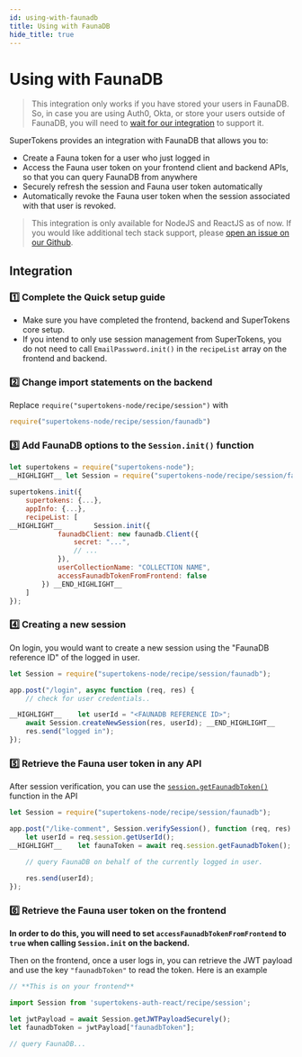 ```yaml
---
id: using-with-faunadb
title: Using with FaunaDB
hide_title: true
---
```


# Using with FaunaDB

> This integration only works if you have stored your users in FaunaDB. So, in case you are using Auth0, Okta, or store your users outside of FaunaDB, you will need to [wait for our integration](https://github.com/supertokens/supertokens-core/issues/122) to support it.

SuperTokens provides an integration with FaunaDB that allows you to:
- Create a Fauna token for a user who just logged in
- Access the Fauna user token on your frontend client and backend APIs, so that you can query FaunaDB from anywhere
- Securely refresh the session and Fauna user token automatically
- Automatically revoke the Fauna user token when the session associated with that user is revoked.

> This integration is only available for NodeJS and ReactJS as of now. If you would like additional tech stack support, please [open an issue on our Github](https://github.com/supertokens/supertokens-core/issues).

## Integration

### 1️⃣ Complete the Quick setup guide
- Make sure you have completed the frontend, backend and SuperTokens core setup.
- If you intend to only use session management from SuperTokens, you do not need to call `EmailPassword.init()` in the `recipeList` array on the frontend and backend.

### 2️⃣ Change import statements on the backend
Replace `require("supertokens-node/recipe/session")` with
```jsx
require("supertokens-node/recipe/session/faunadb")
```

### 3️⃣ Add FaunaDB options to the `Session.init()` function
```jsx
let supertokens = require("supertokens-node");
__HIGHLIGHT__ let Session = require("supertokens-node/recipe/session/faunadb"); __END_HIGHLIGHT__

supertokens.init({
    supertokens: {...},
    appInfo: {...},
    recipeList: [
__HIGHLIGHT__        Session.init({
            faunadbClient: new faunadb.Client({
                secret: "...",
                // ...
            }),
            userCollectionName: "COLLECTION NAME",
            accessFaunadbTokenFromFrontend: false
        }) __END_HIGHLIGHT__
    ]
});
```

### 4️⃣ Creating a new session
On login, you would want to create a new session using the "FaunaDB reference ID" of the logged in user.
```jsx
let Session = require("supertokens-node/recipe/session/faunadb");

app.post("/login", async function (req, res) {
    // check for user credentials..

__HIGHLIGHT__    let userId = "<FAUNADB REFERENCE ID>";
    await Session.createNewSession(res, userId); __END_HIGHLIGHT__
    res.send("logged in");
});
```

### 5️⃣ Retrieve the Fauna user token in any API
After session verification, you can use the [`session.getFaunadbToken()`](/docs/nodejs/session/sessioncontainer/getfaunadbtoken) function in the API
```jsx
let Session = require("supertokens-node/recipe/session/faunadb");

app.post("/like-comment", Session.verifySession(), function (req, res) {
    let userId = req.session.getUserId();
__HIGHLIGHT__    let faunaToken = await req.session.getFaunadbToken(); __END_HIGHLIGHT__

    // query FaunaDB on behalf of the currently logged in user.
    
    res.send(userId);
});
```

### 6️⃣ Retrieve the Fauna user token on the frontend

**In order to do this, you will need to set `accessFaunadbTokenFromFrontend` to `true` when calling `Session.init` on the backend.**

Then on the frontend, once a user logs in, you can retrieve the JWT payload and use the key `"faunadbToken"` to read the token. Here is an example

```jsx
// **This is on your frontend**

import Session from 'supertokens-auth-react/recipe/session';

let jwtPayload = await Session.getJWTPayloadSecurely();
let faunadbToken = jwtPayload["faunadbToken"];

// query FaunaDB...
```